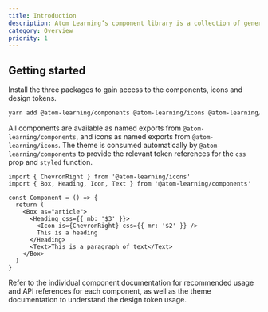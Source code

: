 ```yaml
---
title: Introduction
description: Atom Learning’s component library is a collection of generic React components built using stitches, including components that cover layout, content, data collection, media and a host of other UI concerns
category: Overview
priority: 1
---
```


## Getting started

Install the three packages to gain access to the components, icons and design tokens.

```bash
yarn add @atom-learning/components @atom-learning/icons @atom-learning/theme
```

All components are available as named exports from `@atom-learning/components`, and icons as named exports from `@atom-learning/icons`. The theme is consumed automatically by `@atom-learning/components` to provide the relevant token references for the `css` prop and `styled` function.

```tsx
import { ChevronRight } from '@atom-learning/icons'
import { Box, Heading, Icon, Text } from '@atom-learning/components'

const Component = () => {
  return (
    <Box as="article">
      <Heading css={{ mb: '$3' }}>
        <Icon is={ChevronRight} css={{ mr: '$2' }} />
        This is a heading
      </Heading>
      <Text>This is a paragraph of text</Text>
    </Box>
  )
}
```

Refer to the individual component documentation for recommended usage and API references for each component, as well as the theme documentation to understand the design token usage.
